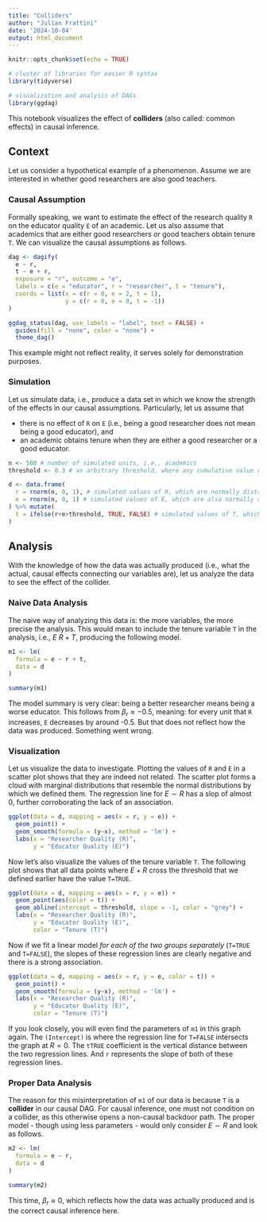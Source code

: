 ```yaml
---
title: "Colliders"
author: "Julian Frattini"
date: '2024-10-04'
output: html_document
---
```


```r
knitr::opts_chunk$set(echo = TRUE)

# cluster of libraries for easier R syntax
library(tidyverse)

# visualization and analysis of DAGs
library(ggdag)
```

This notebook visualizes the effect of **colliders** (also called: common effects) in causal inference.

## Context

Let us consider a hypothetical example of a phenomenon.
Assume we are interested in whether good researchers are also good teachers.

### Causal Assumption

Formally speaking, we want to estimate the effect of the research quality `R` on the educator quality `E` of an academic.
Let us also assume that academics that are either good researchers _or_ good teachers obtain tenure `T`.
We can visualize the causal assumptions as follows.

```r
dag <- dagify(
  e ~ r,
  t ~ e + r,
  exposure = "r", outcome = "e",
  labels = c(e = "educator", r = "researcher", t = "tenure"),
  coords = list(x = c(r = 0, e = 2, t = 1), 
                y = c(r = 0, e = 0, t = -1))
)

ggdag_status(dag, use_labels = "label", text = FALSE) +
  guides(fill = "none", color = "none") + 
  theme_dag()
```

This example might not reflect reality, it serves solely for demonstration purposes.

### Simulation

Let us simulate data, i.e., produce a data set in which we know the strength of the effects in our causal assumptions.
Particularly, let us assume that

- there is no effect of `R` on `E` (i.e., being a good researcher does not mean being a good educator), and
- an academic obtains tenure when they are either a good researcher or a good educator.

```r
n <- 500 # number of simulated units, i.e., academics
threshold <- 0.3 # an arbitrary threshold, where any cumulative value of R and E that exceeds it means tenure

d <- data.frame(
  r = rnorm(n, 0, 1), # simulated values of R, which are normally distributed
  e = rnorm(n, 0, 1) # simulated values of E, which are also normally distributed and not influenced by R as per our assumption
) %>% mutate(
  t = ifelse(r+e>threshold, TRUE, FALSE) # simulated values of T, which are TRUE if the combined value of R and E exceed the threshold
)
```

## Analysis

With the knowledge of how the data was actually produced (i.e., what the actual, causal effects connecting our variables are), let us analyze the data to see the effect of the collider.

### Naive Data Analysis

The naive way of analyzing this data is: the more variables, the more precise the analysis.
This would mean to include the tenure variable `T` in the analysis, i.e., $E ~ R + T$, producing the following model.

```r
m1 <- lm(
  formula = e ~ r + t,
  data = d
)

summary(m1)
```

The model summary is very clear: being a better researcher means being a worse educator.
This follows from $\beta_{r} \approx -0.5$, meaning: for every unit that `R` increases, `E` decreases by around -0.5.
But that does not reflect how the data was produced.
Something went wrong.

### Visualization

Let us visualize the data to investigate.
Plotting the values of `R` and `E` in a scatter plot shows that they are indeed not related.
The scatter plot forms a cloud with marginal distributions that resemble the normal distributions by which we defined them.
The regression line for $E \sim R$ has a slop of almost 0, further corroborating the lack of an association.

```r
ggplot(data = d, mapping = aes(x = r, y = e)) +
  geom_point() +
  geom_smooth(formula = (y~x), method = 'lm') + 
  labs(x = "Researcher Quality (R)",
       y = "Educator Quality (E)")
```

Now let's also visualize the values of the tenure variable `T`.
The following plot shows that all data points where $E+R$ cross the threshold that we defined earlier have the value `T=TRUE`.

```r
ggplot(data = d, mapping = aes(x = r, y = e)) +
  geom_point(aes(color = t)) +
  geom_abline(intercept = threshold, slope = -1, color = "grey") +
  labs(x = "Researcher Quality (R)",
       y = "Educator Quality (E)",
       color = "Tenure (T)")
```

Now if we fit a linear model _for each of the two groups separately_ (`T=TRUE` and `T=FALSE`), the slopes of these regression lines are clearly negative and there is a strong association.

```r
ggplot(data = d, mapping = aes(x = r, y = e, color = t)) +
  geom_point() +
  geom_smooth(formula = (y~x), method = 'lm') +
  labs(x = "Researcher Quality (R)",
       y = "Educator Quality (E)",
       color = "Tenure (T)")
```

If you look closely, you will even find the parameters of `m1` in this graph again. 
The `(Intercept)` is where the regression line for `T=FALSE` intersects the graph at $R=0$.
The `tTRUE` coefficient is the vertical distance between the two regression lines.
And `r` represents the slope of both of these regression lines.

### Proper Data Analysis

The reason for this misinterpretation of `m1` of our data is because `T` is a **collider** in our causal DAG.
For causal inference, one must not condition on a collider, as this otherwise opens a non-causal backdoor path.
The proper model - though using less parameters - would only consider $E \sim R$ and look as follows.

```r
m2 <- lm(
  formula = e ~ r,
  data = d
)

summary(m2)
```


This time, $\beta_r \approx 0$, which reflects how the data was actually produced and is the correct causal inference here.
